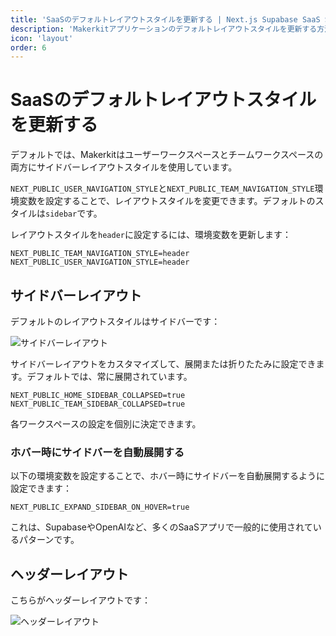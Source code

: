 ```yaml
---
title: 'SaaSのデフォルトレイアウトスタイルを更新する | Next.js Supabase SaaS Starter Kit'
description: 'Makerkitアプリケーションのデフォルトレイアウトスタイルを更新する方法を学ぶ'
icon: 'layout'
order: 6
---
```


# SaaSのデフォルトレイアウトスタイルを更新する

デフォルトでは、Makerkitはユーザーワークスペースとチームワークスペースの両方にサイドバーレイアウトスタイルを使用しています。

`NEXT_PUBLIC_USER_NAVIGATION_STYLE`と`NEXT_PUBLIC_TEAM_NAVIGATION_STYLE`環境変数を設定することで、レイアウトスタイルを変更できます。デフォルトのスタイルは`sidebar`です。

レイアウトスタイルを`header`に設定するには、環境変数を更新します：

```
NEXT_PUBLIC_TEAM_NAVIGATION_STYLE=header
NEXT_PUBLIC_USER_NAVIGATION_STYLE=header
```

## サイドバーレイアウト

デフォルトのレイアウトスタイルはサイドバーです：

![サイドバーレイアウト](./_images/turbo-sidebar-layout.webp)

サイドバーレイアウトをカスタマイズして、展開または折りたたみに設定できます。デフォルトでは、常に展開されています。

```
NEXT_PUBLIC_HOME_SIDEBAR_COLLAPSED=true
NEXT_PUBLIC_TEAM_SIDEBAR_COLLAPSED=true
```

各ワークスペースの設定を個別に決定できます。

### ホバー時にサイドバーを自動展開する

以下の環境変数を設定することで、ホバー時にサイドバーを自動展開するように設定できます：

```
NEXT_PUBLIC_EXPAND_SIDEBAR_ON_HOVER=true
```

これは、SupabaseやOpenAIなど、多くのSaaSアプリで一般的に使用されているパターンです。

## ヘッダーレイアウト

こちらがヘッダーレイアウトです：

![ヘッダーレイアウト](./_images/turbo-header-layout.webp)
